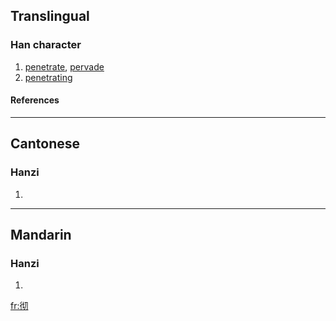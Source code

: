 {{see|徹}}

==Translingual==
===Han character===
{{Han char|rn=60|rad=彳|as=04|sn=7|four=|canj=竹人心尸竹 (HOPSH)}}
# [[penetrate]], [[pervade]]
# [[penetrating]]
====References====
{{Han ref|kx=0365.211|hdz=20814.110|uh=5F7B|ud=24443}}
----
==Cantonese==
===Hanzi===
{{yue-hanzi|jyut=|y=chit3}}
# {{defn|Cantonese}}
----
==Mandarin==
===Hanzi===
{{cmn-hanzi|tra=徹|pin=[[chè]] (che4)|wg=ch'e<sup>4</sup>}}
# {{defn|Mandarin}}

[[fr:彻]]
